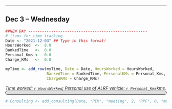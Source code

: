 <!-- NEW DAY ESSENTIALS ----------------------------------------> 

------------------

## Dec 3  -- Wednesday
  
```r
##NEW DAY ----------------------------------------------------
# items for time tracking
Date <- "2021-12-03" ## Type in this format!
HoursWorked  <-  8.0
BankedTime   <-  0.0
Personal_Kms <-  0.0
Charge_KMs   <-  0.0

myTime <- add_row(myTime, Date = Date, HoursWorked = HoursWorked, 
                  BankedTime = BankedTime, PersonalKMs = Personal_Kms, 
                  ChargeKMs = Charge_KMs)

```
<span style = "font-size: 10pt">
_Time worked: `r HoursWorked`; Personal use of ALRF vehicle: `r Personal_Kms`kms._
<!-- _Charging `r Charge_KMs`kms for use of personal vehicle._  -->
</span>
<!-- #dfdfdf for normal days.  #00edff (lt. blue) for home days--> 
<div style="background-color: #dfdfdf; border: 1px solid #111; border-radius:10px; padding: 5px" >


</div>


```r
# Consulting <- add_consulting(Date, "PEM", "meeting", 2, "RPF", 0, "meeting -- Pam and Gen provide an update.")
```

<!-- END Day Essentials ---------------------------------------->

